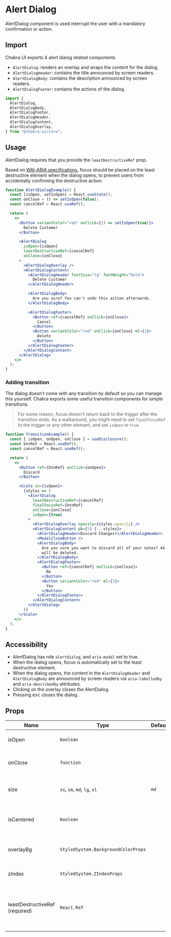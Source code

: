 # Alert Dialog

AlertDialog component is used interrupt the user with a mandatory confirmation
or action.

## Import

Chakra UI exports 4 alert dialog related components.

- `AlertDialog`: renders an overlay and wraps the content for the dialog.
- `AlertDialogHeader`: contains the title announced by screen readers.
- `AlertDialogBody`: contains the description announced by screen readers.
- `AlertDialogFooter`: contains the actions of the dialog.

```js
import {
  AlertDialog,
  AlertDialogBody,
  AlertDialogFooter,
  AlertDialogHeader,
  AlertDialogContent,
  AlertDialogOverlay,
} from "@chakra-ui/core";
```

## Usage

AlertDialog requires that you provide the `leastDestructiveRef` prop.

Based on
[WAI-ARIA specifications](https://www.w3.org/TR/wai-aria-practices/#alertdialog),
focus should be placed on the least destructive element when the dialog opens,
to prevent users from accidentally confirming the destructive action.

```jsx
function AlertDialogExample() {
  const [isOpen, setIsOpen] = React.useState();
  const onClose = () => setIsOpen(false);
  const cancelRef = React.useRef();

  return (
    <>
      <Button variantColor="red" onClick={() => setIsOpen(true)}>
        Delete Customer
      </Button>

      <AlertDialog
        isOpen={isOpen}
        leastDestructiveRef={cancelRef}
        onClose={onClose}
      >
        <AlertDialogOverlay />
        <AlertDialogContent>
          <AlertDialogHeader fontSize="lg" fontWeight="bold">
            Delete Customer
          </AlertDialogHeader>

          <AlertDialogBody>
            Are you sure? You can't undo this action afterwards.
          </AlertDialogBody>

          <AlertDialogFooter>
            <Button ref={cancelRef} onClick={onClose}>
              Cancel
            </Button>
            <Button variantColor="red" onClick={onClose} ml={3}>
              Delete
            </Button>
          </AlertDialogFooter>
        </AlertDialogContent>
      </AlertDialog>
    </>
  );
}
```

### Adding transition

The dialog doesn't come with any transition by default so you can manage this
yourself. Chakra exports some useful transition components for simple
transitions.

> For some reason, focus doesn't return back to the trigger after the transition
> ends. As a walkaround, you might need to set `finalFocusRef` to the trigger or
> any other element, and set `isOpen` to `true`.

```jsx
function TransitionExample() {
  const { isOpen, onOpen, onClose } = useDisclosure();
  const btnRef = React.useRef();
  const cancelRef = React.useRef();

  return (
    <>
      <Button ref={btnRef} onClick={onOpen}>
        Discard
      </Button>

      <Scale in={isOpen}>
        {styles => (
          <AlertDialog
            leastDestructiveRef={cancelRef}
            finalFocusRef={btnRef}
            onClose={onClose}
            isOpen={true}
          >
            <AlertDialogOverlay opacity={styles.opacity} />
            <AlertDialogContent pb={5} {...styles}>
              <AlertDialogHeader>Discard Changes?</AlertDialogHeader>
              <ModalCloseButton />
              <AlertDialogBody>
                Are you sure you want to discard all of your notes? 44 words
                will be deleted.
              </AlertDialogBody>
              <AlertDialogFooter>
                <Button ref={cancelRef} onClick={onClose}>
                  No
                </Button>
                <Button variantColor="red" ml={3}>
                  Yes
                </Button>
              </AlertDialogFooter>
            </AlertDialogContent>
          </AlertDialog>
        )}
      </Scale>
    </>
  );
}
```

## Accessibility

- AlertDialog has role `alertdialog`, and `aria-modal` set to true.
- When the dialog opens, focus is automatically set to the least destructive
  element.
- When the dialog opens, the content in the `AlertDialogHeader` and
  `AlertDialogBody` are announced by screen readers via `aria-labelledby` and
  `aria-describedby` attributes.
- Clicking on the overlay closes the AlertDialog.
- Pressing <kbd>esc</kbd> closes the dialog.

## Props

| Name                           | Type                                | Default | Description                                                   |
| ------------------------------ | ----------------------------------- | ------- | ------------------------------------------------------------- |
| isOpen                         | `boolean`                           |         | If true, the `AlertDialog` will open                          |
| onClose                        | `function`                          |         | The function to close the `AlertDialog`                       |
| size                           | `xs`, `sm`, `md`, `lg`, `xl`        | `md`    | The maximum width of the AlertDialog                          |
| isCentered                     | `boolean`                           |         | If `true`, the `AlertDialog` will be centered on screen       |
| overlayBg                      | `StyledSystem.BackgroundColorProps` |         | The background color of the overlay.                          |
| zIndex                         | `StyledSystem.ZIndexProps`          |         | The zIndex of the AlertDialog.                                |
| leastDestructiveRef (required) | `React.Ref`                         |         | The least destructive action to get focus when dialog is open |
